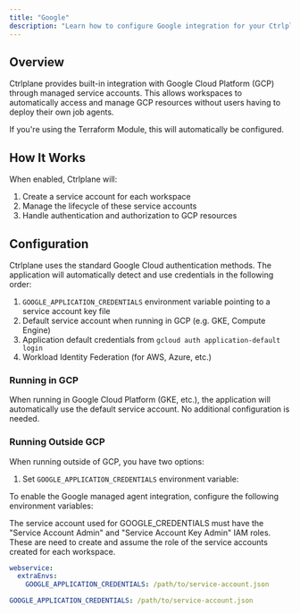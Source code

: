 ```yaml
---
title: "Google"
description: "Learn how to configure Google integration for your Ctrlplane instance."
---
```


## Overview

Ctrlplane provides built-in integration with Google Cloud Platform (GCP) through
managed service accounts. This allows workspaces to automatically access and
manage GCP resources without users having to deploy their own job agents.

<Note>
  If you're using the Terraform Module, this will automatically be configured.
</Note>

## How It Works

When enabled, Ctrlplane will:

1. Create a service account for each workspace
2. Manage the lifecycle of these service accounts
3. Handle authentication and authorization to GCP resources

## Configuration

Ctrlplane uses the standard Google Cloud authentication methods. The application
will automatically detect and use credentials in the following order:

1. `GOOGLE_APPLICATION_CREDENTIALS` environment variable pointing to a service
   account key file
2. Default service account when running in GCP (e.g. GKE, Compute Engine)
3. Application default credentials from `gcloud auth application-default login`
4. Workload Identity Federation (for AWS, Azure, etc.)

### Running in GCP

When running in Google Cloud Platform (GKE, etc.), the application
will automatically use the default service account. No additional configuration
is needed.

### Running Outside GCP

When running outside of GCP, you have two options:

1. Set `GOOGLE_APPLICATION_CREDENTIALS` environment variable:

To enable the Google managed agent integration, configure the following
environment variables:

<Warning>
  The service account used for GOOGLE_CREDENTIALS must have the "Service Account
  Admin" and "Service Account Key Admin" IAM roles. These are need to create and
  assume the role of the service accounts created for each workspace.
</Warning>

<RequestExample>

```yaml Helm Chart
webservice:
  extraEnvs:
    GOOGLE_APPLICATION_CREDENTIALS: /path/to/service-account.json
```

```yaml Docker Compose
GOOGLE_APPLICATION_CREDENTIALS: /path/to/service-account.json
```

</RequestExample>
